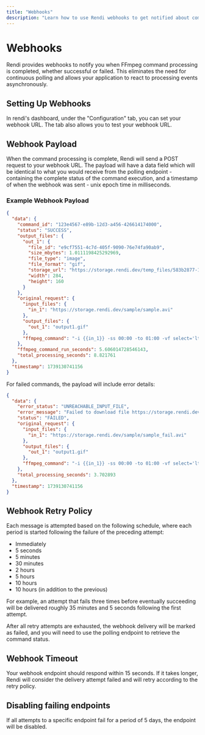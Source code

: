 ```yaml
---
title: "Webhooks"
description: "Learn how to use Rendi webhooks to get notified about command processing status"
---
```


# Webhooks

Rendi provides webhooks to notify you when FFmpeg command processing is completed, whether successful or failed. This eliminates the need for continuous polling and allows your application to react to processing events asynchronously.

## Setting Up Webhooks

In rendi's dashboard, under the "Configuration" tab, you can set your webhook URL. The tab also allows you to test your webhook URL.

## Webhook Payload

When the command processing is complete, Rendi will send a POST request to your webhook URL.
The payload will have a data field which will be identical to what you would receive from the polling endpoint - containing the complete status of the command execution,
and a timestamp of when the webhook was sent - unix epoch time in milliseconds.

### Example Webhook Payload

```json
{
  "data": {
    "command_id": "123e4567-e89b-12d3-a456-426614174000",
    "status": "SUCCESS",
    "output_files": {
      "out_1": {
        "file_id": "e9cf7551-4c7d-405f-9090-76e74fa90ab9",
        "size_mbytes": 1.0111198425292969,
        "file_type": "image",
        "file_format": "gif",
        "storage_url": "https://storage.rendi.dev/temp_files/583b2877-15b7-48e3-8255-615991a945de/be603edd-5526-477c-98b1-fbf5f98a5a7b/output1.gif",
        "width": 284,
        "height": 160
      }
    },
    "original_request": {
      "input_files": {
        "in_1": "https://storage.rendi.dev/sample/sample.avi"
      },
      "output_files": {
        "out_1": "output1.gif"
      },
      "ffmpeg_command": "-i {{in_1}} -ss 00:00 -to 01:00 -vf select='lte(n\\,1)+gt(trunc(t/10),trunc(prev_t/10))',setpts='PTS*0.025',scale=trunc(oh*a/2)*2:160:force_original_aspect_ratio=decrease,pad=trunc(oh*a/2)*2:160:-1:-1 -an -vsync vfr {{out_1}}"
    },
    "ffmpeg_command_run_seconds": 5.606014728546143,
    "total_processing_seconds": 8.821761
  },
  "timestamp": 1739130741156
}
```

For failed commands, the payload will include error details:

```json
{
  "data": {
    "error_status": "UNREACHABLE_INPUT_FILE",
    "error_message": "Failed to download file https://storage.rendi.dev/sample/sample_fail.avi, server returned status code 404",
    "status": "FAILED",
    "original_request": {
      "input_files": {
        "in_1": "https://storage.rendi.dev/sample/sample_fail.avi"
      },
      "output_files": {
        "out_1": "output1.gif"
      },
      "ffmpeg_command": "-i {{in_1}} -ss 00:00 -to 01:00 -vf select='lte(n\\,1)+gt(trunc(t/10),trunc(prev_t/10))',setpts='PTS*0.025',scale=trunc(oh*a/2)*2:160:force_original_aspect_ratio=decrease,pad=trunc(oh*a/2)*2:160:-1:-1 -an -vsync vfr {{out_1}}"
    },
    "total_processing_seconds": 3.702893
  },
  "timestamp": 1739130741156
}
```

## Webhook Retry Policy

Each message is attempted based on the following schedule, where each period is started following the failure of the preceding attempt:

* Immediately
* 5 seconds
* 5 minutes
* 30 minutes
* 2 hours
* 5 hours
* 10 hours
* 10 hours (in addition to the previous)

For example, an attempt that fails three times before eventually succeeding will be delivered roughly 35 minutes and 5 seconds following the first attempt.

After all retry attempts are exhausted, the webhook delivery will be marked as failed, and you will need to use the polling endpoint to retrieve the command status.

## Webhook Timeout

Your webhook endpoint should respond within 15 seconds. If it takes longer, Rendi will consider the delivery attempt failed and will retry according to the retry policy.

## Disabling failing endpoints

If all attempts to a specific endpoint fail for a period of 5 days, the endpoint will be disabled.
